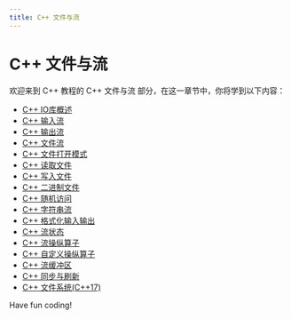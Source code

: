 ```yaml
---
title: C++ 文件与流
---
```


# C++ 文件与流

欢迎来到 C++ 教程的 C++ 文件与流 部分，在这一章节中，你将学到以下内容：

- [C++ IO库概述](./0-overview-of-the-cppio-library.mdx)
- [C++ 输入流](./1-cpp-input-stream.mdx)
- [C++ 输出流](./2-cpp-output-stream.mdx)
- [C++ 文件流](./3-cpp-file-stream.mdx)
- [C++ 文件打开模式](./4-cpp-file-opening-mode.mdx)
- [C++ 读取文件](./5-cpp-read-file.mdx)
- [C++ 写入文件](./6-cpp-write-file.mdx)
- [C++ 二进制文件](./7-cpp-binary-file.mdx)
- [C++ 随机访问](./8-cpp-random-access.mdx)
- [C++ 字符串流](./9-cpp-string-stream.mdx)
- [C++ 格式化输入输出](./10-cpp-formatted-input-and-output.mdx)
- [C++ 流状态](./11-cpp-flow-status.mdx)
- [C++ 流操纵算子](./12-cpp-stream-manipulation-operator.mdx)
- [C++ 自定义操纵算子](./13-cpp-custom-manipulation-operator.mdx)
- [C++ 流缓冲区](./14-cpp-stream-buffer.mdx)
- [C++ 同步与刷新](./15-cpp-synchronization-and-refresh.mdx)
- [C++ 文件系统(C++17)](./16-cpp-file-system-cpp17.mdx)

Have fun coding!